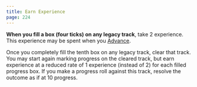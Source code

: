 ```yaml
---
title: Earn Experience
page: 224
---
```


**When you fill a box (four ticks) on any legacy track**, take 2 experience. This experience may be spent when you [Advance](starforged/moves/legacy/advance).

Once you completely fill the tenth box on any legacy track, clear that track. You may start again marking progress on the cleared track, but earn experience at a reduced rate of 1 experience (instead of 2) for each filled progress box. If you make a progress roll against this track, resolve the outcome as if at 10 progress.
